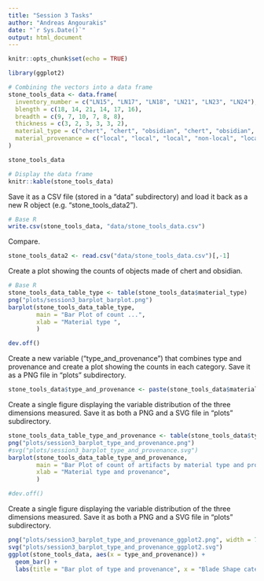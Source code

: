 ```yaml
---
title: "Session 3 Tasks"
author: "Andreas Angourakis"
date: "`r Sys.Date()`"
output: html_document
---
```


```r
knitr::opts_chunk$set(echo = TRUE)
```

```r
library(ggplot2)
```


```r


# Combining the vectors into a data frame
stone_tools_data <- data.frame(
  inventory_number = c("LN15", "LN17", "LN18", "LN21", "LN23", "LN24"),
  blength = c(18, 14, 21, 14, 17, 16),
  breadth = c(9, 7, 10, 7, 8, 8),
  thickness = c(3, 2, 3, 3, 3, 2),
  material_type = c("chert", "chert", "obsidian", "chert", "obsidian", "obsidian"),
  material_provenance = c("local", "local", "local", "non-local", "local", "non-local")
)

stone_tools_data

# Display the data frame
knitr::kable(stone_tools_data)
```

Save it as a CSV file (stored in a “data” subdirectory) and load it back as a new R object (e.g. “stone_tools_data2”).

```r
# Base R
write.csv(stone_tools_data, "data/stone_tools_data.csv")
```

Compare.

```r
stone_tools_data2 <- read.csv("data/stone_tools_data.csv")[,-1]
```


Create a plot showing the counts of objects made of chert and obsidian. 

```r
# Base R
stone_tools_data_table_type <- table(stone_tools_data$material_type)
png("plots/session3_barplot_barplot.png")
barplot(stone_tools_data_table_type,
        main = "Bar Plot of count ...",
        xlab = "Material type ",
        )

dev.off()
```
Create a new variable (“type_and_provenance”) that combines type and provenance and create a plot showing the counts in each category. Save it as a PNG file in “plots” subdirectory.

```r
stone_tools_data$type_and_provenance <- paste(stone_tools_data$material_type, stone_tools_data$material_provenance, sep = " and ")

```

Create a single figure displaying the variable distribution of the three dimensions measured. Save it as both a PNG and a SVG file in “plots” subdirectory.

```r
stone_tools_data_table_type_and_provenance <- table(stone_tools_data$type_and_provenance)
png("plots/session3_barplot_type_and_provenance.png")
#svg("plots/session3_barplot_type_and_provenance.svg")
barplot(stone_tools_data_table_type_and_provenance,
        main = "Bar Plot of count of artifacts by material type and provenance",
        xlab = "Material type and provenance",
        )

#dev.off()
```

Create a single figure displaying the variable distribution of the three dimensions measured. Save it as both a PNG and a SVG file in “plots” subdirectory.

```r
png("plots/session3_barplot_type_and_provenance_ggplot2.png", width = 700)
svg("plots/session3_barplot_type_and_provenance_ggplot2.svg")
ggplot(stone_tools_data, aes(x = type_and_provenance)) + 
  geom_bar() + 
  labs(title = "Bar plot of type and provenance", x = "Blade Shape categories")
```

